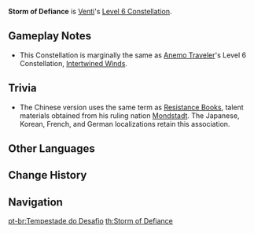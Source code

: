 {{Constellation Infobox
|image       = Constellation Storm of Defiance.png
|description = Targets who take DMG from [[Wind's Grand Ode]] have their {{Color|Anemo RES}} decreased by 20%.<br />If an [[Elemental Absorption]] occurred, then their RES towards the corresponding Element is also decreased by 20%.
|level       = 6
|character   = Venti
|utility1    = Elemental Absorption
|utility2    = Anemo RES Reduction
|utility3    = Anemo Interaction Dependent RES Reduction
}}
'''Storm of Defiance''' is [[Venti]]'s [[Level 6 Constellation]].

==Gameplay Notes==
*This Constellation is marginally the same as [[Traveler (Anemo)|Anemo Traveler]]'s Level 6 Constellation, [[Intertwined Winds]].

==Trivia==
* The Chinese version uses the same term {{lang|zh=抗争|zh_rm=kàngzhēng|zh_tl=resistance/defiance}} as [[Resistance Books]], talent materials obtained from his ruling nation [[Mondstadt]]. The Japanese, Korean, French, and German localizations retain this association.

==Other Languages==
{{Other Languages
|en      = Storm of Defiance
|zhs     = 抗争的暴风
|zhs_rm  = Kàngzhēng de Bàofēng
|zht     = 抗爭的暴風
|zht_rm  = Kàngzhēng de Bàofēng
|zh_tl   = Storm of Resistance
|ja      = 抗争の暴風
|ja_rm   = Kousou no Boufuu{{Assumed}}
|ja_tl   = Storm of Resistance
|ko      = 투쟁의 폭풍
|ko_rm   = Tujaeng-ui Pokpung
|ko_tl   = Storm of Struggle
|es      = Tormenta de la rebelión
|es_tl   = Storm of the Rebelion
|fr      = Tempête de résistance
|fr_tl   = Storm of Resistance
|ru      = Шторм непокорности
|ru_tl   = Storm of Defiance
|th      = Storm of Defiance
|vi      = Bão Chiến Tranh
|vi_tl   = Storm of War
|de      = Sturm des Widerstands
|de_tl   = Storm of the Resistance
|id      = Storm of Defiance
|pt      = Tempestade do Desafio
|pt_tl   = Storm of the Defiance
}}

==Change History==
{{Change History|1.0}}

==Navigation==
{{Talent Navbox|Venti}}
[[pt-br:Tempestade do Desafio]]
[[th:Storm of Defiance]]